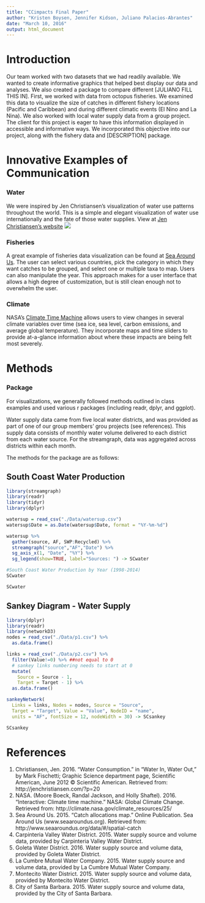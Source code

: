 ```yaml
---
title: "CCimpacts Final Paper"
author: "Kristen Boysen, Jennifer Kidson, Juliano Palacios-Abrantes"
date: "March 10, 2016"
output: html_document
---
```


# Introduction

Our team worked with two datasets that we had readily available. We wanted to create informative graphics that helped best display our data and analyses. We also created a package to compare different [JULIANO FILL THIS IN]. First, we worked with data from octopus fisheries. We examined this data to visualize the size of catches in different fishery locations (Pacific and Caribbean) and during different climatic events (El Nino and La Nina). We also worked with local water supply data from a group project. The client for this project is eager to have this information displayed in accessible and informative ways. We incorporated this objective into our project, along with the fishery data and [DESCRIPTION] package.

# Innovative Examples of Communication
### Water
We were inspired by Jen Christiansen's visualization of water use patterns throughout the world. This is a simple and elegant visualization of water use internationally and the fate of those water supplies.
View at [Jen Christiansen's website](http://jenchristiansen.com/?p=20)
![](Images/Christiansen.png)

### Fisheries
A great example of fisheries data visualization can be found at [Sea Around Us](http://www.seaaroundus.org/data/#/spatial-catch). The user can select various countries, pick the category in which they want catches to be grouped, and select one or multiple taxa to map. Users can also manipulate the year. This approach makes for a user interface that allows a high degree of customization, but is still clean enough not to overwhelm the user.

### Climate
NASA's [Climate Time Machine](http://climate.nasa.gov/climate_resources/25/) allows users to view changes in several climate variables over time (sea ice, sea level, carbon emissions, and average global temperature). They incorporate maps and time sliders to provide at-a-glance information about where these impacts are being felt most severely. 

# Methods
### Package
For visualizations, we generally followed methods outlined in class examples and used various r packages (including readr, dplyr, and ggplot).

Water supply data came from five local water districts, and was provided as part of one of our group members' grou projects (see references). This supply data consists of monthly water volume delivered to each district from each water source. For the streamgraph, data was aggregated across districts within each month. 

The methods for the package are as follows:

## South Coast Water Production

```r
library(streamgraph)
library(readr)
library(tidyr)
library(dplyr)

watersup = read_csv("./Data/watersup.csv")
watersup$Date = as.Date(watersup$Date, format = "%Y-%m-%d")

watersup %>%
  gather(source, AF, SWP:Recycled) %>%
  streamgraph("source","AF","Date") %>%
  sg_axis_x(1, "Date", "%Y") %>%
  sg_legend(show=TRUE, label="Sources: ") -> SCwater

#South Coast Water Production by Year (1998-2014)
SCwater
```

```r
SCwater
```

## Sankey Diagram - Water Supply

```r
library(dplyr)
library(readr)
library(networkD3)
nodes = read_csv("./Data/p1.csv") %>%
  as.data.frame()

links = read_csv("./Data/p2.csv") %>%
  filter(Value!=0) %>% ##not equal to 0 
  # sankey links numbering needs to start at 0
  mutate(
    Source = Source - 1,
    Target = Target - 1) %>%
  as.data.frame()

sankeyNetwork(
  Links = links, Nodes = nodes, Source = "Source",
  Target = "Target", Value = "Value", NodeID = "name",
  units = "AF", fontSize = 12, nodeWidth = 30) -> SCsankey
```

```r
SCsankey
```

# References
1. Christiansen, Jen. 2016. "Water Consumption." in “Water In, Water Out,” by Mark Fischetti; Graphic Science department page, Scientific American, June 2012 © Scientific American. Retrieved from: http://jenchristiansen.com/?p=20
2. NASA. (Moore Boeck, Randal Jackson, and Holly Shaftel). 2016. "Interactive: Climate time machine." NASA: Global Climate Change. Retrieved from: http://climate.nasa.gov/climate_resources/25/
3. Sea Around Us. 2015. "Catch allocations map." Online Publication. Sea Around Us (www.seaaroundus.org). Retrieved from: http://www.seaaroundus.org/data/#/spatial-catch
4. Carpinteria Valley Water District. 2015. Water supply source and volume data, provided by Carpinteria Valley Water District.
5. Goleta Water District. 2016. Water supply source and volume data, provided by Goleta Water District.
6. La Cumbre Mutual Water Company. 2015. Water supply source and volume data, provided by La Cumbre Mutual Water Company.
7. Montecito Water District. 2015. Water supply source and volume data, provided by Montecito Water District.
8. City of Santa Barbara. 2015. Water supply source and volume data, provided by the City of Santa Barbara.